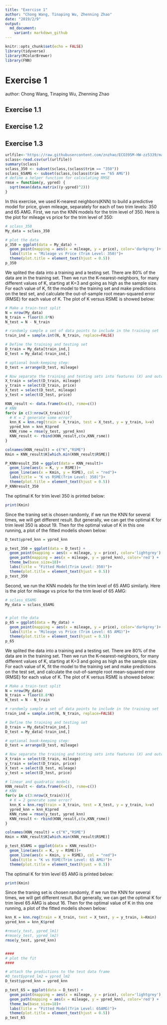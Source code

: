 ```yaml
---
title: "Exercise 1"
author: "Chong Wang, Tinaping Wu, Zhenning Zhao"
date: "2019/2/9"
output:
  md_document:
    variant: markdown_github
---
```

```r
knitr::opts_chunk$set(echo = FALSE)
library(tidyverse)
library(RColorBrewer)
library(FNN)
```

# Exercise 1
author: Chong Wang, Tinaping Wu, Zhenning Zhao

## Exercise 1.1

## Exercise 1.2

## Exercise 1.3
```r
urlfile<-'https://raw.githubusercontent.com/znzhao/ECO395M-HW-zz5339/master/HW1/sclass.csv'
sclass<-read.csv(url(urlfile))
summary(sclass)
sclass_350 <- subset(sclass,(sclass$trim == "350"))
sclass_65AMG <- subset(sclass,(sclass$trim == "65 AMG"))
# define a helper function for calculating RMSE
rmse = function(y, ypred) {
  sqrt(mean(data.matrix((y-ypred)^2)))
}
```

In this exercise, we used K-nearest neighbors(KNN) to build a predictive model for price, given mileage, separately for each of two trim levels: 350 and 65 AMG.
First, we run the KNN models for the trim level of 350. Here is the plot for mileage vs price for the trim level of 350:

```r
# sclass_350
My_data = sclass_350

# plot the data
p_350 = ggplot(data = My_data) + 
  geom_point(mapping = aes(x = mileage, y = price), color='darkgrey')+
  labs(title = "Mileage vs Price (Trim Level: 350)")+
  theme(plot.title = element_text(hjust = 0.5))
p_350
```

We splited the data into a training and a testing set. There are 80% of the data are in the training set. Then we run the  K-nearest-neighbors, for many different values of K, starting at K=3 and going as high as the sample size. For each value of K, fit the model to the training set and make predictions on the test set, and calculate the out-of-sample root mean-squared error (RMSE) for each value of K. The plot of K versus RSME is showed below:

```r
# Make a train-test split
N = nrow(My_data)
N_train = floor(0.8*N)
N_test = N - N_train

# randomly sample a set of data points to include in the training set
train_ind = sample.int(N, N_train, replace=FALSE)

# Define the training and testing set
D_train = My_data[train_ind,]
D_test = My_data[-train_ind,]

# optional book-keeping step:
D_test = arrange(D_test, mileage)

# Now separate the training and testing sets into features (X) and outcome (y)
X_train = select(D_train, mileage)
y_train = select(D_train, price)
X_test = select(D_test, mileage)
y_test = select(D_test, price)

KNN_result <- data.frame(K=c(), rsme=c())
# KNN
for(v in c(3:nrow(X_train))){
  # K = 2 generate some error?
  knn_K = knn.reg(train = X_train, test = X_test, y = y_train, k=v)
  ypred_knn = knn_K$pred
  KNN_rsme = rmse(y_test, ypred_knn)
  KNN_result <- rbind(KNN_result,c(v,KNN_rsme))
}

colnames(KNN_result) = c("K","RSME")
Kmin = KNN_result$K[which.min(KNN_result$RSME)]

P_KNNresult_350 = ggplot(data = KNN_result)+
  geom_line(aes(x = K, y = RSME))+
  geom_line(aes(x = Kmin, y = RSME), col = "red")+
  labs(title = "K vs RSME(Trim Level: 350)")+
  theme(plot.title = element_text(hjust = 0.5))
P_KNNresult_350
```

The optimal K for trim level 350 is printed below:

```r
print(Kmin)
```
Since the traning set is chosen randomly, if we run the KNN for several times, we will get different result. But generally, we can get the optimal K for trim level 350 is about 19.
Then for the optimal value of K in this one running, a plot of the fitted modelis shown below:

```r
D_test$ypred_knn = ypred_knn

p_test_350 = ggplot(data = D_test) + 
  geom_point(mapping = aes(x = mileage, y = price), color='lightgrey') + 
  geom_path(mapping = aes(x = mileage, y = ypred_knn), color='red') +
  theme_bw(base_size=18)+
  labs(title = "Fitted Model(Trim Level: 350)")+
  theme(plot.title = element_text(hjust = 0.5))
p_test_350
```

Second, we run the KNN models for the trim level of 65 AMG similarly. Here is the plot for mileage vs price for the trim level of 65 AMG:

```r
# sclass_65AMG
My_data = sclass_65AMG


# plot the data
p_65 = ggplot(data = My_data) + 
  geom_point(mapping = aes(x = mileage, y = price), color='darkgrey')+
  labs(title = "Mileage vs Price (Trim Level: 65 AMG)")+
  theme(plot.title = element_text(hjust = 0.5))
p_65
```

We splited the data into a training and a testing set. There are 80% of the data are in the training set. Then we run the  K-nearest-neighbors, for many different values of K, starting at K=3 and going as high as the sample size. For each value of K, fit the model to the training set and make predictions on the test set, and calculate the out-of-sample root mean-squared error (RMSE) for each value of K. The plot of K versus RSME is showed below:

```r
# Make a train-test split
N = nrow(My_data)
N_train = floor(0.8*N)
N_test = N - N_train

# randomly sample a set of data points to include in the training set
train_ind = sample.int(N, N_train, replace=FALSE)

# Define the training and testing set
D_train = My_data[train_ind,]
D_test = My_data[-train_ind,]

# optional book-keeping step:
D_test = arrange(D_test, mileage)

# Now separate the training and testing sets into features (X) and outcome (y)
X_train = select(D_train, mileage)
y_train = select(D_train, price)
X_test = select(D_test, mileage)
y_test = select(D_test, price)

# linear and quadratic models
KNN_result <- data.frame(K=c(), rsme=c())
# KNN
for(v in c(3:nrow(X_train))){
  # K = 2 generate some error?
  knn_K = knn.reg(train = X_train, test = X_test, y = y_train, k=v)
  ypred_knn = knn_K$pred
  KNN_rsme = rmse(y_test, ypred_knn)
  KNN_result <- rbind(KNN_result,c(v,KNN_rsme))
}

colnames(KNN_result) = c("K","RSME")
Kmin = KNN_result$K[which.min(KNN_result$RSME)]

p_test_65AMG = ggplot(data = KNN_result)+
  geom_line(aes(x = K, y = RSME))+
  geom_line(aes(x = Kmin, y = RSME), col = "red")+
  labs(title = "K vs RSME(Trim Level: 65 AMG)")+
  theme(plot.title = element_text(hjust = 0.5))
```

The optimal K for trim level 65 AMG is printed below:

```r
print(Kmin)
```
Since the traning set is chosen randomly, if we run the KNN for several times, we will get different result. But generally, we can get the optimal K for trim level 65 AMG is about 16.
Then for the optimal value of K in this one running, a plot of the fitted modelis shown below:
```r
knn_K = knn.reg(train = X_train, test = X_test, y = y_train, k=Kmin)
ypred_knn = knn_K$pred

#rmse(y_test, ypred_lm1)
#rmse(y_test, ypred_lm2)
rmse(y_test, ypred_knn)


####
# plot the fit
####

# attach the predictions to the test data frame
#D_test$ypred_lm2 = ypred_lm2
D_test$ypred_knn = ypred_knn

p_test_65 = ggplot(data = D_test) + 
  geom_point(mapping = aes(x = mileage, y = price), color='lightgrey') + 
  geom_path(mapping = aes(x = mileage, y = ypred_knn), color='red') +
  theme_bw(base_size=18)+
  labs(title = "Fitted Model(Trim Level: 65AMG)")+
  theme(plot.title = element_text(hjust = 0.5))
p_test_65 
```
